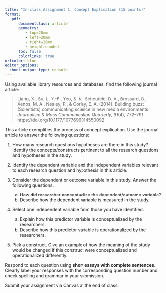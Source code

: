 ```yaml
---
title: "In-class Assignment 1: Concept Explication (15 points)"
format:
   pdf:
      documentclass: article
      geometry:
         - top=20mm
         - left=20mm
         - right=20mm
         - heightrounded
      toc: false
      colorlinks: true
urlcolor: blue
editor_options: 
  chunk_output_type: console
---
```


Using available library resources and databases, find the following journal article:

> Liang, X., Su, L. Y.-F., Yeo, S. K., Scheufele, D. A., Brossard, D., Xenos, M. A., Nealey, P., & Corley, E. A. (2014). Building buzz: (Scientists) communicating science in new media environments. *Journalism & Mass Communication Quarterly, 91*(4), 772–791. https://doi.org/10.1177/1077699014550092

This article exemplifies the process of concept explication. Use the journal article to answer the following questions:

1) How many research questions hypotheses are there in this study? Identify the concepts/constructs pertinent to all the research questions and hypotheses in the study.

2) Identify the dependent variable and the independent variables relevant to each research question and hypothesis in this article.

3) Consider the dependent or outcome variable in this study. Answer the following questions.

   a) How did researcher conceptualize the dependent/outcome variable?
   b) Describe how the dependent variable is measured in the study.

4) Select one independent variable from those you have identified.

   a) Explain how this predictor variable is conceptualized by the researchers.
   b) Describe how this predictor variable is operationalized by the researchers.

5) Pick a construct. Give an example of how the meaning of the study would be changed if this construct were conceptualized and operationalized differently.

Respond to each question using **short essays with complete sentences**. Clearly label your responses with the corresponding question number and check spelling and grammar in your submission. 

Submit your assignment via Canvas at the end of class.